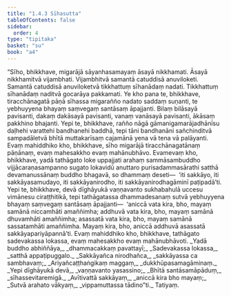 ```yaml
---
title: "1.4.3 Sīhasutta"
tableOfContents: false
sidebar:
  order: 4
type: "tipitaka"
basket: "su"
book: "a4"
---
```



<DynamicBreadcrumb />

<Division number="33" book="a4">

<Paragraph number="223" book="a4">
“Sīho, bhikkhave, migarājā sāyanhasamayaṃ āsayā nikkhamati. Āsayā nikkhamitvā vijambhati. Vijambhitvā samantā catuddisā anuviloketi. Samantā catuddisā anuviloketvā tikkhattuṃ sīhanādaṃ nadati. Tikkhattuṃ sīhanādaṃ naditvā gocarāya pakkamati. Ye kho pana te, bhikkhave, tiracchānagatā pāṇā sīhassa migarañño nadato saddaṃ suṇanti, te yebhuyyena bhayaṃ saṃvegaṃ santāsaṃ āpajjanti. Bilaṃ bilāsayā pavisanti, dakaṃ dakāsayā pavisanti, vanaṃ vanāsayā pavisanti, ākāsaṃ pakkhino bhajanti. Yepi te, bhikkhave, rañño nāgā gāmanigamarājadhānīsu daḷhehi varattehi bandhanehi baddhā, tepi tāni bandhanāni sañchinditvā sampadāletvā bhītā muttakarīsaṃ cajamānā yena vā tena vā palāyanti. Evaṃ mahiddhiko kho, bhikkhave, sīho migarājā tiracchānagatānaṃ pāṇānaṃ, evaṃ mahesakkho evaṃ mahānubhāvo.
</Paragraph>

<Paragraph number="224" book="a4">
Evamevaṃ kho, bhikkhave, yadā tathāgato loke uppajjati arahaṃ sammāsambuddho vijjācaraṇasampanno sugato lokavidū anuttaro purisadammasārathi satthā devamanussānaṃ buddho bhagavā, so dhammaṃ deseti—  ‘iti sakkāyo, iti sakkāyasamudayo, iti sakkāyanirodho, iti sakkāyanirodhagāminī paṭipadā’ti. Yepi te, bhikkhave, devā dīghāyukā vaṇṇavanto sukhabahulā uccesu vimānesu ciraṭṭhitikā, tepi tathāgatassa dhammadesanaṃ sutvā yebhuyyena bhayaṃ saṃvegaṃ santāsaṃ āpajjanti—  ‘aniccā vata kira, bho, mayaṃ samānā niccamhāti amaññimha; addhuvā vata kira, bho, mayaṃ samānā dhuvamhāti amaññimha; asassatā vata kira, bho, mayaṃ samānā sassatamhāti amaññimha. Mayaṃ kira, bho, aniccā addhuvā asassatā sakkāyapariyāpannā’ti. Evaṃ mahiddhiko kho, bhikkhave, tathāgato sadevakassa lokassa, evaṃ mahesakkho evaṃ mahānubhāvoti.
</Paragraph>

<Paragraph number="225" type="verses" book="a4">
_Yadā buddho abhiññāya,_  
_dhammacakkaṃ pavattayī;_  
_Sadevakassa lokassa,_  
_satthā appaṭipuggalo._  

</Paragraph>

<Paragraph number="226" type="verses" book="a4">
_Sakkāyañca nirodhañca,_  
_sakkāyassa ca sambhavaṃ;_  
_Ariyañcaṭṭhaṅgikaṃ maggaṃ,_  
_dukkhūpasamagāminaṃ._  

</Paragraph>

<Paragraph number="227" type="verses" book="a4">
_Yepi dīghāyukā devā,_  
_vaṇṇavanto yasassino;_  
_Bhītā santāsamāpāduṃ,_  
_sīhassevitaremigā._  

</Paragraph>

<Paragraph number="228" type="verses" book="a4">
_Avītivattā sakkāyaṃ,_  
_aniccā kira bho mayaṃ;_  
_Sutvā arahato vākyaṃ,_  
_vippamuttassa tādino”ti._  


</Paragraph>
</Division>

<Paragraph number="229" type="center" book="a4">
Tatiyaṃ.
</Paragraph>